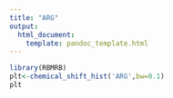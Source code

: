 ```yaml
---
title: "ARG"
output:
  html_document:
    template: pandoc_template.html
---
```




```r

library(RBMRB)
plt<-chemical_shift_hist('ARG',bw=0.1)
plt
```
